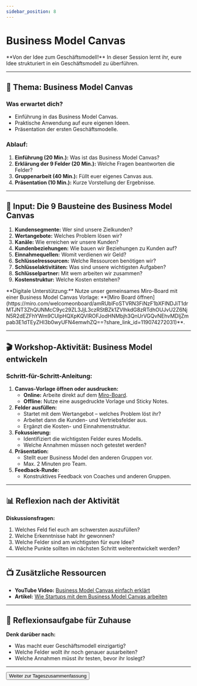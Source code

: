 ```yaml
---
sidebar_position: 8
---
```


# Business Model Canvas

<Admonition type="info" icon="📊">
  **Von der Idee zum Geschäftsmodell!**  
  In dieser Session lernt ihr, eure Idee strukturiert in ein Geschäftsmodell zu überführen.
</Admonition>

---

## 🎯 **Thema:** Business Model Canvas

### **Was erwartet dich?**
- Einführung in das Business Model Canvas.  
- Praktische Anwendung auf eure eigenen Ideen.  
- Präsentation der ersten Geschäftsmodelle.  

### **Ablauf:**  
1. **Einführung (20 Min.):** Was ist das Business Model Canvas?  
2. **Erklärung der 9 Felder (20 Min.):** Welche Fragen beantworten die Felder?  
3. **Gruppenarbeit (40 Min.):** Füllt euer eigenes Canvas aus.  
4. **Präsentation (10 Min.):** Kurze Vorstellung der Ergebnisse.  

---

## 🧠 **Input: Die 9 Bausteine des Business Model Canvas**

1. **Kundensegmente:** Wer sind unsere Zielkunden?  
2. **Wertangebote:** Welches Problem lösen wir?  
3. **Kanäle:** Wie erreichen wir unsere Kunden?  
4. **Kundenbeziehungen:** Wie bauen wir Beziehungen zu Kunden auf?  
5. **Einnahmequellen:** Womit verdienen wir Geld?  
6. **Schlüsselressourcen:** Welche Ressourcen benötigen wir?  
7. **Schlüsselaktivitäten:** Was sind unsere wichtigsten Aufgaben?  
8. **Schlüsselpartner:** Mit wem arbeiten wir zusammen?  
9. **Kostenstruktur:** Welche Kosten entstehen?  

<Admonition type="link" icon="🔗">
  **Digitale Unterstützung:**  
  Nutze unser gemeinsames Miro-Board mit einer Business Model Canvas Vorlage:  
  **[Miro Board öffnen](https://miro.com/welcomeonboard/amRUblFoSTVRN3FiNzF1bXFlNDJiT1drMTJNT3ZhQUNMcC9yc29ZL3JjL3czRStBZk1ZVlhkdG8zRTdhOUJvU2Z6NjN5R2dEZFhYWm9CUlpHQXpKQVlROFJodHNMbjh3QnUrVGQvNEhvMDljZmpab3E1dTEyZHI3b0wyUFN4emwhZQ==?share_link_id=119074272031)**.
</Admonition>

---

## 🎬 **Workshop-Aktivität: Business Model entwickeln**

### **Schritt-für-Schritt-Anleitung:**
1. **Canvas-Vorlage öffnen oder ausdrucken:**  
   - **Online:** Arbeite direkt auf dem [Miro-Board](https://miro.com).  
   - **Offline:** Nutze eine ausgedruckte Vorlage und Sticky Notes.  
2. **Felder ausfüllen:**  
   - Startet mit dem Wertangebot – welches Problem löst ihr?  
   - Arbeitet dann die Kunden- und Vertriebsfelder aus.  
   - Ergänzt die Kosten- und Einnahmenstruktur.  
3. **Fokussierung:**  
   - Identifiziert die wichtigsten Felder eures Modells.  
   - Welche Annahmen müssen noch getestet werden?  
4. **Präsentation:**  
   - Stellt euer Business Model den anderen Gruppen vor.  
   - Max. 2 Minuten pro Team.  
5. **Feedback-Runde:**  
   - Konstruktives Feedback von Coaches und anderen Gruppen.  

---

## 📊 **Reflexion nach der Aktivität**

**Diskussionsfragen:**  
1. Welches Feld fiel euch am schwersten auszufüllen?  
2. Welche Erkenntnisse habt ihr gewonnen?  
3. Welche Felder sind am wichtigsten für eure Idee?  
4. Welche Punkte sollten im nächsten Schritt weiterentwickelt werden?  

---

## 📺 **Zusätzliche Ressourcen**

- **YouTube Video:** [Business Model Canvas einfach erklärt](https://www.youtube.com/watch?v=IP0cUBWTgpY)  
- **Artikel:** [Wie Startups mit dem Business Model Canvas arbeiten](https://www.startupwissen.biz/business-model-canvas)  

---

## 🚀 **Reflexionsaufgabe für Zuhause**

**Denk darüber nach:**  
- Was macht euer Geschäftsmodell einzigartig?  
- Welche Felder wollt ihr noch genauer ausarbeiten?  
- Welche Annahmen müsst ihr testen, bevor ihr loslegt?  

---

<Button destination="/roadmap/docs/yfn-school/day1/summary">
  Weiter zur Tageszusammenfassung
</Button>